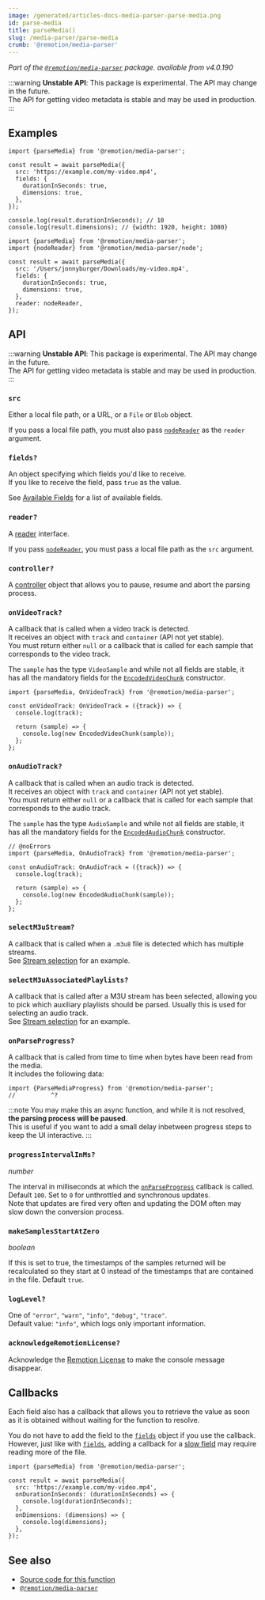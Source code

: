 ```yaml
---
image: /generated/articles-docs-media-parser-parse-media.png
id: parse-media
title: parseMedia()
slug: /media-parser/parse-media
crumb: '@remotion/media-parser'
---
```


_Part of the [`@remotion/media-parser`](/docs/media-parser) package._
_available from v4.0.190_

:::warning
**Unstable API**: This package is experimental. The API may change in the future.  
The API for getting video metadata is stable and may be used in production.
:::

## Examples

```tsx twoslash title="Parsing a hosted video"
import {parseMedia} from '@remotion/media-parser';

const result = await parseMedia({
  src: 'https://example.com/my-video.mp4',
  fields: {
    durationInSeconds: true,
    dimensions: true,
  },
});

console.log(result.durationInSeconds); // 10
console.log(result.dimensions); // {width: 1920, height: 1080}
```

```tsx twoslash title="Parsing a local file"
import {parseMedia} from '@remotion/media-parser';
import {nodeReader} from '@remotion/media-parser/node';

const result = await parseMedia({
  src: '/Users/jonnyburger/Downloads/my-video.mp4',
  fields: {
    durationInSeconds: true,
    dimensions: true,
  },
  reader: nodeReader,
});
```

## API

:::warning
**Unstable API**: This package is experimental. The API may change in the future.  
The API for getting video metadata is stable and may be used in production.
:::

### `src`

Either a local file path, or a URL, or a `File` or `Blob` object.

If you pass a local file path, you must also pass [`nodeReader`](/docs/media-parser/node-reader) as the `reader` argument.

### `fields?`

An object specifying which fields you'd like to receive.  
If you like to receive the field, pass `true` as the value.

See [Available Fields](/docs/media-parser/fields) for a list of available fields.

### `reader?`

A [reader](/docs/media-parser/readers) interface.

If you pass [`nodeReader`](/docs/media-parser/node-reader), you must pass a local file path as the `src` argument.

### `controller?`

A [controller](/docs/media-parser/media-parser-controller) object that allows you to pause, resume and abort the parsing process.

### `onVideoTrack?`

A callback that is called when a video track is detected.  
It receives an object with `track` and `container` (API not yet stable).  
You must return either `null` or a callback that is called for each sample that corresponds to the video track.

The `sample` has the type `VideoSample` and while not all fields are stable, it has all the mandatory fields for the [`EncodedVideoChunk`](https://developer.mozilla.org/en-US/docs/Web/API/EncodedVideoChunk) constructor.

```tsx twoslash title="Reading video frames"
import {parseMedia, OnVideoTrack} from '@remotion/media-parser';

const onVideoTrack: OnVideoTrack = ({track}) => {
  console.log(track);

  return (sample) => {
    console.log(new EncodedVideoChunk(sample));
  };
};
```

### `onAudioTrack?`

A callback that is called when an audio track is detected.  
It receives an object with `track` and `container` (API not yet stable).  
You must return either `null` or a callback that is called for each sample that corresponds to the audio track.

The `sample` has the type `AudioSample` and while not all fields are stable, it has all the mandatory fields for the [`EncodedAudioChunk`](https://developer.mozilla.org/en-US/docs/Web/API/EncodedAudioChunk) constructor.

```tsx twoslash title="Reading audio frames"
// @noErrors
import {parseMedia, OnAudioTrack} from '@remotion/media-parser';

const onAudioTrack: OnAudioTrack = ({track}) => {
  console.log(track);

  return (sample) => {
    console.log(new EncodedAudioChunk(sample));
  };
};
```

### `selectM3uStream?`

A callback that is called when a `.m3u8` file is detected which has multiple streams.  
See [Stream selection](/docs/media-parser/stream-selection) for an example.

### `selectM3uAssociatedPlaylists?`

A callback that is called after a M3U stream has been selected, allowing you to pick which auxiliary playlists should be parsed. Usually this is used for selecting an audio track.  
See [Stream selection](/docs/media-parser/stream-selection) for an example.

### `onParseProgress?`

A callback that is called from time to time when bytes have been read from the media.  
It includes the following data:

```tsx twoslash
import {ParseMediaProgress} from '@remotion/media-parser';
//          ^?
```

:::note
You may make this an async function, and while it is not resolved, **the parsing process will be paused**.  
This is useful if you want to add a small delay inbetween progress steps to keep the UI interactive.
:::

### `progressIntervalInMs?`

_number_

The interval in milliseconds at which the [`onParseProgress`](#onparseprogress) callback is called.  
Default `100`. Set to `0` for unthrottled and synchronous updates.  
Note that updates are fired very often and updating the DOM often may slow down the conversion process.

### `makeSamplesStartAtZero`

_boolean_

If this is set to true, the timestamps of the samples returned will be recalculated so they start at 0 instead of the timestamps that are contained in the file. Default `true`.

### `logLevel?`

One of `"error"`, `"warn"`, `"info"`, `"debug"`, `"trace"`.  
Default value: `"info"`, which logs only important information.

### `acknowledgeRemotionLicense?`

Acknowledge the [Remotion License](https://remotion.dev/license) to make the console message disappear.

## Callbacks

Each field also has a callback that allows you to retrieve the value as soon as it is obtained without waiting for the function to resolve.

You do not have to add the field to the [`fields`](#fields) object if you use the callback.  
However, just like with [`fields`](#fields), adding a callback for a [slow field](/docs/media-parser/fast-and-slow) may require reading more of the file.

```tsx twoslash title="Using a callback"
import {parseMedia} from '@remotion/media-parser';

const result = await parseMedia({
  src: 'https://example.com/my-video.mp4',
  onDurationInSeconds: (durationInSeconds) => {
    console.log(durationInSeconds);
  },
  onDimensions: (dimensions) => {
    console.log(dimensions);
  },
});
```

## See also

- [Source code for this function](https://github.com/remotion-dev/remotion/blob/main/packages/media-parser/src/parse-media.ts)
- [`@remotion/media-parser`](/docs/media-parser)
